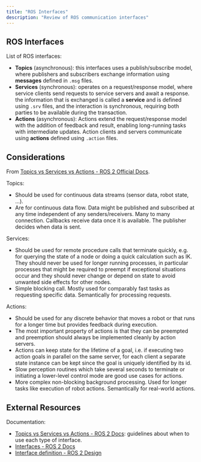 ```yaml
---
title: "ROS Interfaces"
description: "Review of ROS communication interfaces"
---
```


## ROS Interfaces

List of ROS interfaces:
- **Topics** (asynchronous): this interfaces uses a publish/subscribe model, where publishers and subscribers exchange information using **messages** defined in `.msg` files.
- **Services** (synchronous): operates on a request/response model, where service clients send requests to service servers and await a response.
the information that is exchanged is called a **service** and is defined using `.srv` files, and the interaction is synchronous, requiring both parties to be available during the transaction.
- **Actions** (asynchronous): Actions extend the request/response model with the addition of feedback and result, enabling long-running tasks with intermediate updates. Action clients and servers communicate using **actions** defined using `.action` files.

## Considerations

From [Topics vs Services vs Actions - ROS 2 Official Docs](https://docs.ros.org/en/foxy/How-To-Guides/Topics-Services-Actions.html#topics-vs-services-vs-actions).

Topics:
- Should be used for continuous data streams (sensor data, robot state, …).
- Are for continuous data flow. Data might be published and subscribed at any time independent of any senders/receivers. Many to many connection. Callbacks receive data once it is available. The publisher decides when data is sent.

Services:
- Should be used for remote procedure calls that terminate quickly, e.g. for querying the state of a node or doing a quick calculation such as IK. They should never be used for longer running processes, in particular processes that might be required to preempt if exceptional situations occur and they should never change or depend on state to avoid unwanted side effects for other nodes.
- Simple blocking call. Mostly used for comparably fast tasks as requesting specific data. Semantically for processing requests.

Actions:
- Should be used for any discrete behavior that moves a robot or that runs for a longer time but provides feedback during execution.
- The most important property of actions is that they can be preempted and preemption should always be implemented cleanly by action servers.
- Actions can keep state for the lifetime of a goal, i.e. if executing two action goals in parallel on the same server, for each client a separate state instance can be kept since the goal is uniquely identified by its id.
- Slow perception routines which take several seconds to terminate or initiating a lower-level control mode are good use cases for actions.
- More complex non-blocking background processing. Used for longer tasks like execution of robot actions. Semantically for real-world actions.

## External Resources

Documentation:
- [Topics vs Services vs Actions - ROS 2 Docs](https://docs.ros.org/en/humble/How-To-Guides/Topics-Services-Actions.html): guidelines about when to use each type of interface.
- [Interfaces - ROS 2 Docs](https://docs.ros.org/en/humble/Concepts/Basic/About-Interfaces.html)
- [Interface definition - ROS 2 Design](https://design.ros2.org/articles/interface_definition.html#naming-of-messages-and-services)
